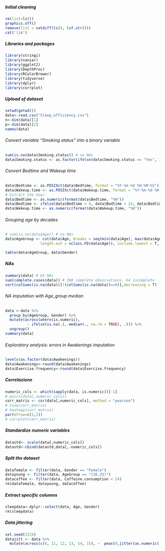 
##### Initial cleaning
```{r}
rm(list=ls())
graphics.off()
remove(list = setdiff(ls(), lsf.str()))
cat('\14')
```

##### Libraries and packages
```{r}
library(stringi)
library(naniar)
library(ggplot2)
library(DepthProc)
library(RColorBrewer)
library(tidyverse)
library(dplyr)
library(corrplot)
```

##### Upload of dataset
```{r}
setwd(getwd())
data<-read.csv("Sleep_efficiency.csv")
n<-dim(data)[1]
p<-dim(data)[2]
names(data)
```

###### Convert variable "Smoking status" into a binary variable
```{r}
sum(is.na(data$Smoking.status)) # no NAs
data$Smoking.status <- as.factor(ifelse(data$Smoking.status == "Yes", 1, 0))
```

###### Convert Bedtime and Wakeup time
```{r}
data$Bedtime <- as.POSIXct(data$Bedtime, format = "%Y-%m-%d %H:%M:%S")
data$Wakeup.time <- as.POSIXct(data$Wakeup.time, format = "%Y-%m-%d %H:%M:%S")
# Estract the hour
data$Bedtime <- as.numeric(format(data$Bedtime, "%H"))
data$Bedtime <- ifelse(data$Bedtime < 4, data$Bedtime + 24, data$Bedtime)
data$Wakeup.time <- as.numeric(format(data$Wakeup.time, "%H"))
```

###### Grouping age by decades
```{r}
# sum(is.na(data$Age)) # no NAs
data$AgeGroup <- cut(data$Age, breaks = seq(min(data$Age), max(data$Age), 
                length.out = nclass.FD(data$Age)), include.lowest = T, right = T) 

table(data$AgeGroup, data$Gender)
```

##### NAs 
```{r}
summary(data) # 65 NAs 
sum(complete.cases(data)) # 388 complete observations, 64 incomplete
sort(colSums(is.na(data))[!(colSums(is.na(data))==0)],decreasing = T) 
```

###### NA imputation with Age_group median
```{r}
data <-data %>%
  group_by(AgeGroup, Gender) %>%        
  mutate(across(where(is.numeric),        
          ~ ifelse(is.na(.), median(., na.rm = TRUE), .))) %>%
  ungroup()     
summary(data)
```

###### Exploratory analysis: errors in Awakenings imputation
```{r}
levels(as.factor(data$Awakenings))
data$Awakenings<-round(data$Awakenings)
data$Exercise.frequency<-round(data$Exercise.frequency)
```

##### Correlazione
```{r}
numeric_cols <- which(sapply(data, is.numeric))[-1]
# pairs(data[,numeric_cols])
corr_matrix <- cor(data[,numeric_cols], method = "pearson")
# View(corr_matrix)
# heatmap(corr_matrix)
par(mfrow=c(1,1))
# corrplot(corr_matrix)
```

##### Standardize numeric variables 
```{r}
datastd<- scale(data[,numeric_cols])
datastd<-cbind(datastd,data[,-numeric_cols])
```

##### Split the dataset 
```{r}
datafemale <- filter(data, Gender == "Female")
datayoung <- filter(data, AgeGroup == "[16,23)")
datacoffee <- filter(data, Caffeine.consumption < 24)
rm(datafemale, datayoung, datacoffee)
```

##### Extract specific columns 
```{r}
sleepdata<-dplyr::select(data, Age, Gender)
rm(sleepdata)
```   

##### Data jittering 
```{r}
set.seed(1524)
datajitt <- data %>%
  mutate(across(c(6, 11, 12, 13, 14, 15), ~  pmax(0,jitter(as.numeric(.), length(levels(as.factor(.))),0)) ))
```

